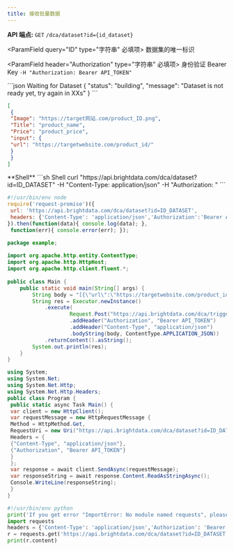 ```yaml
---
title: 接收批量数据
---
```


**API 端点:** `GET` `/dca/dataset?id={id_dataset}`

<ParamField query="ID" type="字符串" 必填项>
  数据集的唯一标识
</ParamField>

<ParamField header="Authorization" type="字符串" 必填项>
  身份验证 Bearer Key `-H "Authorization: Bearer API_TOKEN"`
</ParamField>


<ResponseExample>
```json Waiting for Dataset
{
 "status": "building",
 "message": "Dataset is not ready yet, try again in XXs"
}
```

```json Dataset (Ready)
[
 {
 "Image": "https://target网站.com/product_ID.png",
 "Title": "product_name",
 "Price": "product_price",
 "input": {
 "url": "https://targetwebsite.com/product_id/"
 }
 }
]
```
</ResponseExample>

<RequestExample>
**Shell**
```sh Shell
curl "https://api.brightdata.com/dca/dataset?id=ID_DATASET" -H "Content-Type: application/json" -H "Authorization: <Bearer API_TOKEN>"
```

```js NodeJS
#!/usr/bin/env node
require('request-promise')({
 url: 'https://api.brightdata.com/dca/dataset?id=ID_DATASET',
 headers: {'Content-Type': 'application/json','Authorization':'Bearer API_TOKEN'},
}).then(function(data){ console.log(data); },
 function(err){ console.error(err); });
```

```java Java
package example;  
  
import org.apache.http.entity.ContentType;  
import org.apache.http.HttpHost;  
import org.apache.http.client.fluent.*;  
  
public class Main {  
    public static void main(String[] args) {  
        String body = "[{\"url\":\"https://targetwebsite.com/product_id/\"}]";  
        String res = Executor.newInstance()  
            .execute(  
                    Request.Post("https://api.brightdata.com/dca/trigger?collector=COLLECTOR_ID&queue_next=1")  
                    .addHeader("Authorization", "Bearer API_TOKEN")  
                    .addHeader("Content-Type", "application/json")  
                    .bodyString(body, ContentType.APPLICATION_JSON))  
            .returnContent().asString();  
        System.out.println(res);  
    }  
}
```

```cs C#
using System;
using System.Net;
using System.Net.Http;
using System.Net.Http.Headers;
public class Program {
 public static async Task Main() {
 var client = new HttpClient();
 var requestMessage = new HttpRequestMessage {
 Method = HttpMethod.Get,  
 RequestUri = new Uri("https://api.brightdata.com/dca/dataset?id=ID_DATASET"),
 Headers = {  
 {"Content-Type", "application/json"},
 {"Authorization", "Bearer API_TOKEN"}
 }
 };
 var response = await client.SendAsync(requestMessage);
 var responseString = await response.Content.ReadAsStringAsync();
 Console.WriteLine(responseString);
 }
}
```

```python Python
#!/usr/bin/env python
print('If you get error "ImportError: No module named requests", please install it:\n$ sudo pip install requests');
import requests
headers = {'Content-Type': 'application/json','Authorization': 'Bearer API_TOKEN'}
r = requests.get('https://api.brightdata.com/dca/dataset?id=ID_DATASET', headers=headers)
print(r.content)
```
</RequestExample>